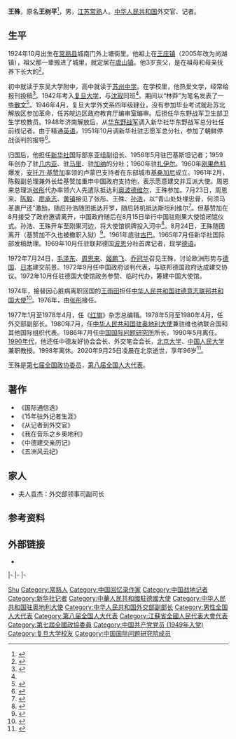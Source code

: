 {{Infobox officeholder
| 姓名     = 王殊
| 性别     =
| 别名     =
| 职务     = [[中国国际问题研究所|中国国际问题研究所]]所长
| 前任     = [[郑为之|郑为之]]
| 继任     = [[杜攻|杜攻]]
| 就任日期 = 1986年
| 卸任日期 = 1990年
| 职务2    = [[中国驻奥地利大使列表|中华人民共和国驻奥地利大使]]
| 前任2    = [[俞沛文|俞沛文]]
| 继任2    = [[杨成绪|杨成绪]]
| 就任日期2= 1980年7月
| 卸任日期2= 1985年12月
| 职务3    = [[中华人民共和国外交部|中华人民共和国外交部]]副部长
| 部长3    = [[黄华_(1913年)|黄华]]
| 就任日期3= 1978年5月
| 卸任日期3= 1980年4月
| 职务4    = [[中国驻德国大使列表|中华人民共和国驻德意志联邦共和国大使]]
| 前任4    = [[王雨田|王雨田]]
| 继任4    = [[张彤_(外交官)|张彤]]
| 就任日期4= 1974年9月
| 卸任日期4= 1976年11月
| 出生日期 = 1924年10月
| 出生地点 = [[江苏省|江苏省]][[常熟县|常熟县]]
| 逝世日期 = {{Dda|2020|9|25|1924|10}}
| 逝世地点 = [[北京市|北京市]]
| 民族     = [[汉族|汉族]]
| 配偶     = 袁杰
| 职业     = [[新闻工作者|新闻工作者]]、[[外交官|外交官]]
| 政党     = [[中国共产党|中国共产党]]
}}
'''王殊'''{{BD|1924年|10月|2020年|9月25日|catIdx=Wang}}，原名'''王树平'''<ref name=whb>{{cite web |author=沈寂 |title=钟情于文学的外交官王殊 |url=http://www.whb.cn/zhuzhan/dushu/20170710/97222.html |publisher=文汇读书周报 |date=2017-07-10 |archiveurl=https://web.archive.org/web/20200928124959/http://www.whb.cn/zhuzhan/dushu/20170710/97222.html|archivedate=2020-09-28}}</ref>，男，[[江苏省|江苏]][[常熟县|常熟]]人。[[中华人民共和国|中华人民共和国]]外交官、记者。
==生平==
1924年10月出生在[[常熟县|常熟县]]城南门外上塘街里。他祖上在[[尚湖镇_(常熟市)|王庄镇]]（2005年改为尚湖镇），祖父那一辈搬进了城里，就定居在[[虞山镇|虞山镇]]。他3岁丧父，是在祖母和母亲抚养下长大的<ref>{{cite book |editor=王庄镇志编纂委员会 |title=王庄镇志 |date=2001 |publisher=中共党史出版社 |location=北京 |isbn=7-80136-588-7 |page=515}}</ref>。

初中就读于东吴大学附中，高中就读于[[苏州中学|苏州中学]]。在学校里，他热爱文学，经常给报刊投稿<ref>{{cite web |title=“40年前，我亲历中德建交” |url=http://sz.jschina.com.cn/news/jrjj/201210/t1075910_2.shtml |publisher=中国江苏网 |date=2012-10-11}}</ref>。1942年考入[[复旦大学|复旦大学]]，与[[沈寂|沈寂]]同班<ref name=whb/>。期间以“林莽”为笔名发表了一些[[散文|散文]]<ref>{{cite book |author=王殊 |title=王殊国际通讯选 |date=1987 |publisher=新华出版社 |location=北京 |isbn=7501100578}}</ref>。1946年4月，复旦大学外文系四年级肄业，没有参加毕业考试就赴苏北解放区参加革命，任苏皖边区政府教育厅编审室编审。后担任华东野战军卫生部卫生学校教员。1948年济南解放后，从[[华东野战军|华东野战军]]调入新华社华东野战军总分社任前线记者。由于精通[[英语|英语]]，1951年10月调新华社驻志愿军总分社，参加了朝鲜停战谈判的报导<ref>{{cite web |author=余玮 |title=王殊　愿当“无冕之王”的外交家 |url=http://elite.youth.cn/mj/201601/t20160110_7510182.htm |publisher=中华儿女报刊社 |archiveurl=https://web.archive.org/web/20200928123549/http://elite.youth.cn/mj/201601/t20160110_7510182.htm |archivedate=2020-09-28 |date=2016-01-08}}</ref>。

归国后，他担任[[新华社|新华社]]国际部东亚组副组长、1956年5月驻巴基斯坦记者；1959年创办了驻[[几内亚|几内亚]]、驻[[马里|马里]]、驻[[加纳|加纳]]的分社；1960年驻[[扎伊尔|扎伊尔]]。1960年[[刚果危机|刚果危机]]爆发，[[安托万·基赞加|安托万·基赞加]]率领的卢蒙巴支持者在东部城市[[基桑加尼|基桑加尼]]成立{{le|刚果自由共和国|Free Republic of the Congo}}。1961年2月，陈毅副总理兼外长给基赞加重申中国政府支持他，表示愿意建交并互派大使。周恩来总理派[[张彤_(外交官)|张彤]]代办率领六人先遣队抵达利[[基桑加尼|奥波德维尔]]，王殊参加。7月23日，周恩来、[[陈毅|陈毅]]、[[廖承志|廖承志]]、[[黄镇|黄镇]]接见了张彤、王殊、[[孙浩|孙浩]]，以“青山处处埋忠骨，何须马革裹尸还”激励。随后孙浩随团抵达开罗，随后转机抵达斯坦利维尔<ref>{{Cite book|title=五洲风云纪|last=王殊著|first=|publisher=上海：[[上海辞书出版社|上海辞书出版社]]；上海：[[汉语大词典出版社|汉语大词典出版社]]|year=2007.01|isbn=7-5326-2213-4|location=|pages=250-256}}</ref>。但基赞加在8月接受了{{le|基里尔·阿杜拉|Cyrille Adoula}}政府邀请离开，中国政府随后在8月15日举行中国驻刚果大使馆闭馆仪式。孙浩、王殊开车至刚果河边，将大使馆铜牌投入河中<ref>{{Cite book|title=国际风云中的中国外交官|last=云水著|first=|publisher=北京：世界知识出版社|year=1992.04|isbn=7-5012-0448-9|location=|pages=197-198}}</ref>。8月24日，王殊随团离开（基赞加不久也被撤职入狱）<ref>{{Cite book|title=走向世界 新华社国际报道70年 1931-2001|last=马胜荣主编；新华社国际新闻编辑部编|first=|publisher=北京：新华出版社|year=2001.11|isbn=7-5011-5414-7|location=|pages=128-129}}</ref>。1961年底驻[[古巴|古巴]]。1965年7月任新华社国际部发稿助理。1969年10月任驻联邦德国[[波恩|波恩]]分社首席记者，现学[[德语|德语]]。

1972年7月24日，[[毛泽东|毛泽东]]、[[周恩来|周恩来]]、[[姬鹏飞|姬鹏飞]]、[[乔冠华|乔冠华]]召见王殊，讨论欧洲形势与[[德国|德国]]、[[日本|日本]]建交前景。1972年9月任中国政府谈判代表，与联邦德国政府达成建交协议。1972年10月任驻德国大使馆政务参赞、临时代办，筹建中国大使馆。

1974年，接替因心脏病离职回国的[[王雨田|王雨田]]担任[[中国驻德国大使列表|中华人民共和国驻德意志联邦共和国大使]]<ref>{{cite web|author=中华人民共和国外交部|title=中华人民共和国驻德意志联邦共和国大使|url=http://www.fmprc.gov.cn/chn/gxh/zlb/zgwjrw/2167/2172/t9252.htm|publisher=中华人民共和国外交部|accessdate=2012-03-03}}</ref>。1976年，由[[张彤_(外交官)|张彤]]接任。

1977年1月至1978年4月，任《[[红旗_(杂志)|红旗]]》杂志总编辑。1978年5月至1980年4月，任外交部副部长。1980年7月，任[[中国驻奥地利大使列表|中华人民共和国驻奥地利大使]]兼驻维也纳联合国和其他国际组织代表。1986年7月任[[中国国际问题研究所|中国国际问题研究所]]所长，1990年5月离任。[[1990年代|1990年代]]，他还任中德友好协会会长、外交笔会会长，[[北京大学|北京大学]]、[[中国人民大学|中国人民大学]]兼职教授。1998年离休。2020年9月25日凌晨在北京逝世，享年96岁<ref>{{cite web |author1=岳怀让 |author2=蒋子文 |title=外交部原副部长王殊逝世，传奇一生纵横新闻界外交界 |url=https://www.thepaper.cn/newsDetail_forward_9364126 |publisher=[[澎湃新闻|澎湃新闻]] |date=2020-09-27 |access-date=2020-09-28 |archive-date=2020-10-26 |archive-url=https://web.archive.org/web/20201026132902/https://www.thepaper.cn/newsDetail_forward_9364126 |dead-url=no }}</ref>。

王殊是[[第七届全国政协委员|第七届全国政协委员]]，[[第八届全国人大代表|第八届全国人大代表]]。

==著作==
* 《国际通信选》 
* 《15年驻外记者生涯》 
* 《从记者到外交官》 
* 《我在音乐之乡奥地利》 
* 《中德建交亲历记》 
* 《五洲风云纪》 
== 家人 ==
*夫人袁杰：外交部领事司副司长

== 参考资料 ==
{{reflist}}

== 外部链接 ==
*{{cite web |title=王殊 |url=http://www.ciis.org.cn/chinese/2010-11/26/content_3860661.htm |publisher=中国国际问题研究所 |archiveurl=https://web.archive.org/web/20120517034653/http://www.ciis.org.cn/chinese/2010-11/26/content_3860661.htm |archivedate=2012-05-17 |date=2010-11-26}}
{{start box}}
{{s-dip}}
|-
{{s-new}}
{{s-title|rows=2|[[中国驻德国大使列表|中华人民共和国驻德意志联邦共和国大使]]|1972年12月－1973年6月<br>1974年9月－1976年11月}}
{{s-after|[[王雨田|王雨田]]}}
|-
{{s-before|[[王雨田|王雨田]]}}
{{s-after|[[张彤_(外交官)|张彤]]}}
|-
{{succession box|[[俞沛文|俞沛文]]|[[杨成绪|杨成绪]]|[[中国驻奥地利大使列表|中华人民共和国驻奥地利大使]]|1980年7月－1985年12月}}
{{s-aca}}
{{s-before|[[郑为之|郑为之]]|[[国际问题研究所|国际问题研究所]]所长}}
{{s-title|[[中国国际问题研究所|中国国际问题研究所]]所长|1986年7月－1990年5月}}
{{s-after|[[杜攻|杜攻]]}}
{{end box}}
{{Authority control}}
{{DEFAULTSORT: Wang Shu}}
[[Category:王姓|Shu]]
[[Category:常熟人|Category:常熟人]]
[[Category:中国回忆录作家|Category:中国回忆录作家]]
[[Category:中国战地记者|Category:中国战地记者]]
[[Category:新华社记者|Category:新华社记者]]
[[Category:中華人民共和國駐德國大使|Category:中華人民共和國駐德國大使]]
[[Category:中华人民共和国驻奥地利大使|Category:中华人民共和国驻奥地利大使]]
[[Category:中华人民共和国外交部副部长|Category:中华人民共和国外交部副部长]]
[[Category:男性全国人大代表|Category:男性全国人大代表]]
[[Category:第八届全国人大代表|Category:第八届全国人大代表]]
[[Category:江蘇省全國人民代表大會代表|Category:江蘇省全國人民代表大會代表]]
[[Category:第七屆全國政協委員|Category:第七屆全國政協委員]]
[[Category:中国共产党党员_(1949年入党)|Category:中国共产党党员 (1949年入党)]]
[[Category:复旦大学校友|Category:复旦大学校友]]
[[Category:中国国际问题研究院成员|Category:中国国际问题研究院成员]]